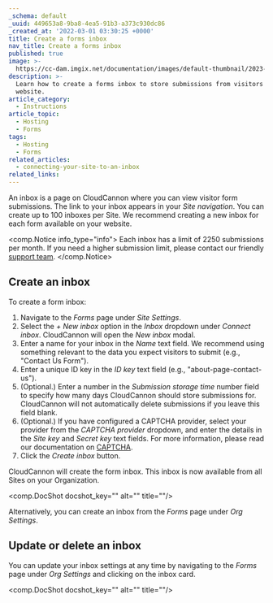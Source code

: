 ```yaml
---
_schema: default
_uuid: 449653a8-9ba8-4ea5-91b3-a373c930dc86
_created_at: '2022-03-01 03:30:25 +0000'
title: Create a forms inbox
nav_title: Create a forms inbox
published: true
image: >-
  https://cc-dam.imgix.net/documentation/images/default-thumbnail/2023-Q4/CloudCannon-Documentation-Thumbnail.png
description: >-
  Learn how to create a forms inbox to store submissions from visitors to your
  website.
article_category:
  - Instructions
article_topic:
  - Hosting
  - Forms
tags:
  - Hosting
  - Forms
related_articles:
  - connecting-your-site-to-an-inbox
related_links:
---
```

An inbox is a page on CloudCannon where you can view visitor form submissions. The link to your inbox appears in your *Site navigation*. You can create up to 100 inboxes per Site. We recommend creating a new inbox for each form available on your website.

<comp.Notice info_type="info">
  Each inbox has a limit of 2250 submissions per month. If you need a higher submission limit, please contact our friendly [support team](/support/).
</comp.Notice>

## Create an inbox

To create a form inbox:

1. Navigate to the *Forms* page under *Site Settings*.
2. Select the *\+ New inbox* option in the *Inbox* dropdown under *Connect inbox*. CloudCannon will open the *New inbox* modal.
3. Enter a name for your inbox in the *Name* text field. We recommend using something relevant to the data you expect visitors to submit (e.g., "Contact Us Form").
4. Enter a unique ID key in the *ID key* text field (e.g., "about-page-contact-us").
5. (Optional.) Enter a number in the *Submission storage time* number field to specify how many days CloudCannon should store submissions for. CloudCannon will not automatically delete submissions if you leave this field blank.
6. (Optional.) If you have configured a CAPTCHA provider, select your provider from the *CAPTCHA* *provider* dropdown, and enter the details in the *Site key* and *Secret key* text fields. For more information, please read our documentation on [CAPTCHA](/documentation/articles/what-is-captcha/).
7. Click the *Create inbox* button.

CloudCannon will create the form inbox. This inbox is now available from all Sites on your Organization.

<comp.DocShot docshot_key="" alt="" title=""/>

Alternatively, you can create an inbox from the *Forms* page under *Org Settings*.

## Update or delete an inbox

You can update your inbox settings at any time by navigating to the *Forms* page under *Org Settings* and clicking on the inbox card.

<comp.DocShot docshot_key="" alt="" title=""/>